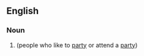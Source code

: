 ==English==

===Noun===
{{head|en|noun form}}

# {{plural of|partyer|lang=en}} (people who like to [[party]] or attend a [[party]])